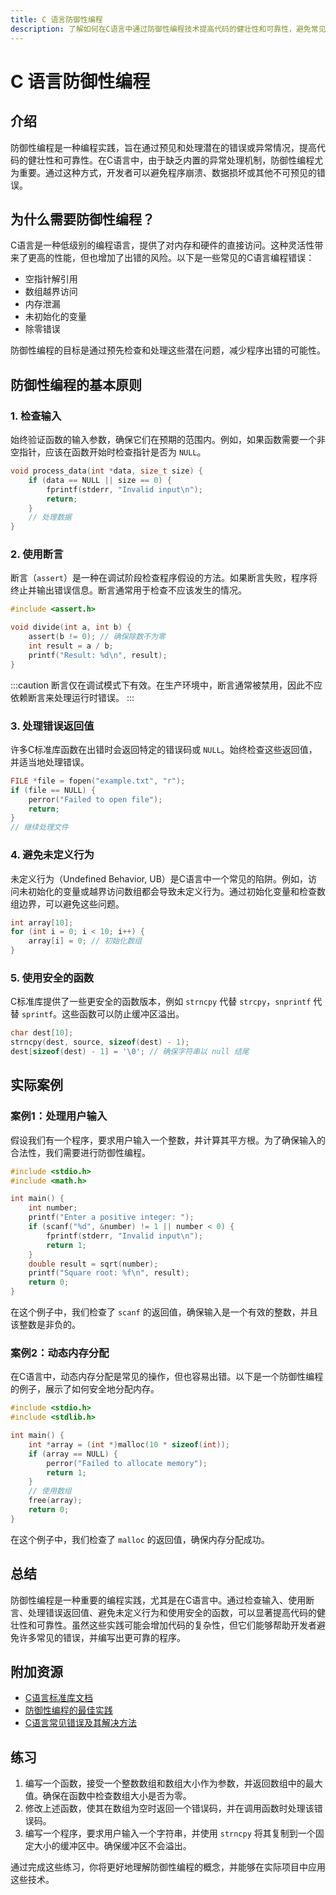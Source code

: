 ```yaml
---
title: C 语言防御性编程
description: 了解如何在C语言中通过防御性编程技术提高代码的健壮性和可靠性，避免常见错误。
---
```


# C 语言防御性编程

## 介绍

防御性编程是一种编程实践，旨在通过预见和处理潜在的错误或异常情况，提高代码的健壮性和可靠性。在C语言中，由于缺乏内置的异常处理机制，防御性编程尤为重要。通过这种方式，开发者可以避免程序崩溃、数据损坏或其他不可预见的错误。

## 为什么需要防御性编程？

C语言是一种低级别的编程语言，提供了对内存和硬件的直接访问。这种灵活性带来了更高的性能，但也增加了出错的风险。以下是一些常见的C语言编程错误：

- 空指针解引用
- 数组越界访问
- 内存泄漏
- 未初始化的变量
- 除零错误

防御性编程的目标是通过预先检查和处理这些潜在问题，减少程序出错的可能性。

## 防御性编程的基本原则

### 1. 检查输入

始终验证函数的输入参数，确保它们在预期的范围内。例如，如果函数需要一个非空指针，应该在函数开始时检查指针是否为 `NULL`。

```c
void process_data(int *data, size_t size) {
    if (data == NULL || size == 0) {
        fprintf(stderr, "Invalid input\n");
        return;
    }
    // 处理数据
}
```

### 2. 使用断言

断言（`assert`）是一种在调试阶段检查程序假设的方法。如果断言失败，程序将终止并输出错误信息。断言通常用于检查不应该发生的情况。

```c
#include <assert.h>

void divide(int a, int b) {
    assert(b != 0); // 确保除数不为零
    int result = a / b;
    printf("Result: %d\n", result);
}
```

:::caution
断言仅在调试模式下有效。在生产环境中，断言通常被禁用，因此不应依赖断言来处理运行时错误。
:::

### 3. 处理错误返回值

许多C标准库函数在出错时会返回特定的错误码或 `NULL`。始终检查这些返回值，并适当地处理错误。

```c
FILE *file = fopen("example.txt", "r");
if (file == NULL) {
    perror("Failed to open file");
    return;
}
// 继续处理文件
```

### 4. 避免未定义行为

未定义行为（Undefined Behavior, UB）是C语言中一个常见的陷阱。例如，访问未初始化的变量或越界访问数组都会导致未定义行为。通过初始化变量和检查数组边界，可以避免这些问题。

```c
int array[10];
for (int i = 0; i < 10; i++) {
    array[i] = 0; // 初始化数组
}
```

### 5. 使用安全的函数

C标准库提供了一些更安全的函数版本，例如 `strncpy` 代替 `strcpy`，`snprintf` 代替 `sprintf`。这些函数可以防止缓冲区溢出。

```c
char dest[10];
strncpy(dest, source, sizeof(dest) - 1);
dest[sizeof(dest) - 1] = '\0'; // 确保字符串以 null 结尾
```

## 实际案例

### 案例1：处理用户输入

假设我们有一个程序，要求用户输入一个整数，并计算其平方根。为了确保输入的合法性，我们需要进行防御性编程。

```c
#include <stdio.h>
#include <math.h>

int main() {
    int number;
    printf("Enter a positive integer: ");
    if (scanf("%d", &number) != 1 || number < 0) {
        fprintf(stderr, "Invalid input\n");
        return 1;
    }
    double result = sqrt(number);
    printf("Square root: %f\n", result);
    return 0;
}
```

在这个例子中，我们检查了 `scanf` 的返回值，确保输入是一个有效的整数，并且该整数是非负的。

### 案例2：动态内存分配

在C语言中，动态内存分配是常见的操作，但也容易出错。以下是一个防御性编程的例子，展示了如何安全地分配内存。

```c
#include <stdio.h>
#include <stdlib.h>

int main() {
    int *array = (int *)malloc(10 * sizeof(int));
    if (array == NULL) {
        perror("Failed to allocate memory");
        return 1;
    }
    // 使用数组
    free(array);
    return 0;
}
```

在这个例子中，我们检查了 `malloc` 的返回值，确保内存分配成功。

## 总结

防御性编程是一种重要的编程实践，尤其是在C语言中。通过检查输入、使用断言、处理错误返回值、避免未定义行为和使用安全的函数，可以显著提高代码的健壮性和可靠性。虽然这些实践可能会增加代码的复杂性，但它们能够帮助开发者避免许多常见的错误，并编写出更可靠的程序。

## 附加资源

- [C语言标准库文档](https://en.cppreference.com/w/c)
- [防御性编程的最佳实践](https://en.wikipedia.org/wiki/Defensive_programming)
- [C语言常见错误及其解决方法](https://www.learn-c.org/)

## 练习

1. 编写一个函数，接受一个整数数组和数组大小作为参数，并返回数组中的最大值。确保在函数中检查数组大小是否为零。
2. 修改上述函数，使其在数组为空时返回一个错误码，并在调用函数时处理该错误码。
3. 编写一个程序，要求用户输入一个字符串，并使用 `strncpy` 将其复制到一个固定大小的缓冲区中。确保缓冲区不会溢出。

通过完成这些练习，你将更好地理解防御性编程的概念，并能够在实际项目中应用这些技术。